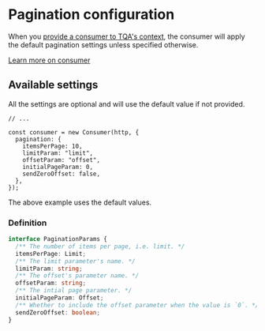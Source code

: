 
# Pagination configuration

When you [provide a consumer to TQA's context](/getting-started#quick-start),
the consumer will apply the default pagination settings unless specified
otherwise.

[Learn more on consumer](/consumer)

## Available settings

All the settings are optional and will use the default value if not provided.

```tsx filename="./src/app/providers.tsx" {4-10}
// ...

const consumer = new Consumer(http, {
  pagination: {
    itemsPerPage: 10,
    limitParam: "limit",
    offsetParam: "offset",
    initialPageParam: 0,
    sendZeroOffset: false,
  },
});
```

<Callout type="info">
  The above example uses the default values.
</Callout>

### Definition

```ts filename="TypeScript" copy=false
interface PaginationParams {
  /** The number of items per page, i.e. limit. */
  itemsPerPage: Limit;
  /** The limit parameter's name. */
  limitParam: string;
  /** The offset's parameter name. */
  offsetParam: string;
  /** The intial page parameter. */
  initialPageParam: Offset;
  /** Whether to include the offset parameter when the value is `0`. */
  sendZeroOffset: boolean;
}
```
